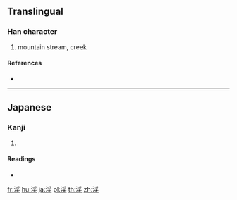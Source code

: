 {{character info/new}}
{{also|溪}}
==Translingual==

===Han character===
{{Han char|rn=85|rad=水|as=08|sn=11|four=|canj=EBQO|ids=⿰氵⿱爫夫}}

# mountain stream, creek

====References====
* {{Han ref|kx=0633.371|hdz=31654.021|uh=6E13|ud=28179}}

----

==Japanese==

===Kanji===
{{ja-kanji|grade=c|rs=水08}}

# {{defn|lang=ja|sort=水08}}

====Readings====
* {{ja-readings|on=[[けい]] (kei)|kun=[[たに]] (tani)}}

[[fr:渓]]
[[hu:渓]]
[[ja:渓]]
[[pl:渓]]
[[th:渓]]
[[zh:渓]]